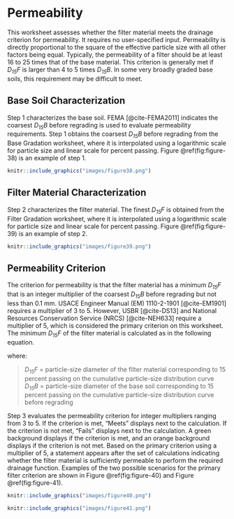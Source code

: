 # Permeability

This worksheet assesses whether the filter material meets the drainage criterion for permeability. It requires no user-specified input. Permeability is directly proportional to the square of the effective particle size with all other factors being equal. Typically, the permeability of a filter should be at least 16 to 25 times that of the base material. This criterion is generally met if *D<sub>15</sub>F* is larger than 4 to 5 times *D<sub>15</sub>B*. In some very broadly graded base soils, this requirement may be difficult to meet.

## Base Soil Characterization

Step 1 characterizes the base soil. FEMA [@cite-FEMA2011] indicates the coarsest *D<sub>15</sub>B* before regrading is used to evaluate permeability requirements. Step 1 obtains the coarsest *D<sub>15</sub>B* before regrading from the Base Gradation worksheet, where it is interpolated using a logarithmic scale for particle size and linear scale for percent passing. Figure \@ref(fig:figure-38) is an example of step 1.

```r
knitr::include_graphics("images/figure38.png")
```

## Filter Material Characterization

Step 2 characterizes the filter material. The finest *D<sub>15</sub>F* is obtained from the Filter Gradation worksheet, where it is interpolated using a logarithmic scale for particle size and linear scale for percent passing. Figure \@ref(fig:figure-39) is an example of step 2.

```r
knitr::include_graphics("images/figure39.png")
```

## Permeability Criterion

The criterion for permeability is that the filter material has a minimum *D<sub>15</sub>F* that is an integer multiplier of the coarsest *D<sub>15</sub>B* before regrading but not less than 0.1 mm. USACE Engineer Manual (EM) 1110-2-1901 [@cite-EM1901] requires a multiplier of 3 to 5. However, USBR [@cite-DS13] and National Resources Conservation Service (NRCS) [@cite-NEH633] require a multiplier of 5, which is considered the primary criterion on this worksheet. The minimum *D<sub>15</sub>F* of the filter material is calculated as in the following equation.

\begin{equation}
    D_{15}F = 5(D_{15}B) \text{ but not less than 0.1 mm} 
    (\#eq:equation-7)
\end{equation}

where:

> *D<sub>15</sub>F* = particle-size diameter of the filter material corresponding to 15 percent passing on the cumulative particle-size distribution curve  
> *D<sub>15</sub>B* = particle-size diameter of the base soil corresponding to 15 percent passing on the cumulative particle-size distribution curve before regrading

Step 3 evaluates the permeability criterion for integer multipliers ranging from 3 to 5. If the criterion is met, “Meets” displays next to the calculation. If the criterion is not met, “Fails” displays next to the calculation. A green background displays if the criterion is met, and an orange background displays if the criterion is not met. Based on the primary criterion using a multiplier of 5, a statement appears after the set of calculations indicating whether the filter material is sufficiently permeable to perform the required drainage function. Examples of the two possible scenarios for the primary filter criterion are shown in Figure \@ref(fig:figure-40) and Figure \@ref(fig:figure-41).

```r
knitr::include_graphics("images/figure40.png")
```

```r
knitr::include_graphics("images/figure41.png")
```